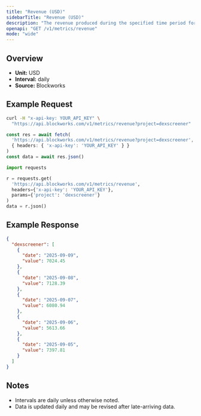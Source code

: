 ```yaml
---
title: "Revenue (USD)"
sidebarTitle: "Revenue (USD)"
description: "The revenue produced during the specified time period for given project."
openapi: "GET /v1/metrics/revenue"
mode: "wide"
---
```


## Overview

- **Unit:** USD
- **Interval:** daily
- **Source:** Blockworks

## Example Request

<CodeGroup>

```bash cURL
curl -H "x-api-key: YOUR_API_KEY" \
  "https://api.blockworks.com/v1/metrics/revenue?project=dexscreener"
```

```typescript TypeScript
const res = await fetch(
  'https://api.blockworks.com/v1/metrics/revenue?project=dexscreener',
  { headers: { 'x-api-key': 'YOUR_API_KEY' } }
)
const data = await res.json()
```

```python Python
import requests

r = requests.get(
  'https://api.blockworks.com/v1/metrics/revenue',
  headers={'x-api-key': 'YOUR_API_KEY'},
  params={'project': 'dexscreener'}
)
data = r.json()
```

</CodeGroup>

## Example Response

```json
{
  "dexscreener": [
    {
      "date": "2025-09-09",
      "value": 7024.45
    },
    {
      "date": "2025-09-08",
      "value": 7128.39
    },
    {
      "date": "2025-09-07",
      "value": 6080.94
    },
    {
      "date": "2025-09-06",
      "value": 5613.66
    },
    {
      "date": "2025-09-05",
      "value": 7397.81
    }
  ]
}
```

## Notes
- Intervals are daily unless otherwise noted.
- Data is updated daily and may be revised after late-arriving data.